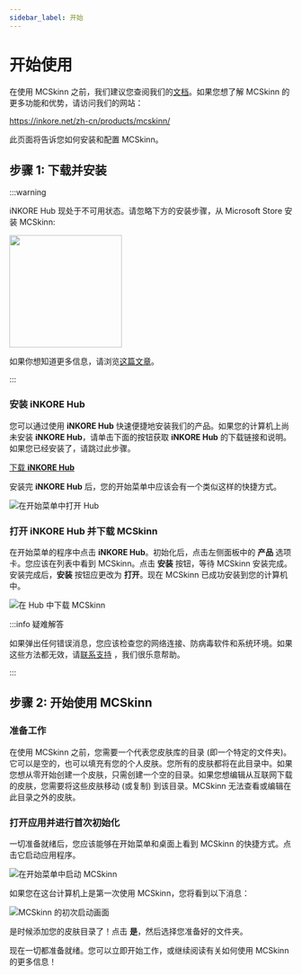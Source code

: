 ---
sidebar_label: 开始
---

# 开始使用

在使用 MCSkinn 之前，我们建议您查阅我们的[文档](docs.inkore.net)。如果您想了解 MCSkinn 的更多功能和优势，请访问我们的网站：   

https://inkore.net/zh-cn/products/mcskinn/

此页面将告诉您如何安装和配置 MCSkinn。

## 步骤 1: 下载并安装

:::warning

iNKORE Hub 现处于不可用状态。请忽略下方的安装步骤，从 Microsoft Store 安装 MCSkinn:

<a href="https://apps.microsoft.com/detail/9n8sjt329hh1?mode=mini">
	<img src="https://get.microsoft.com/images/zh-cn%20dark.svg" width="200"/>
</a>

如果你想知道更多信息，请浏览[这篇文章](https://docs.inkore.net/zh-cn/announcements/2024/09/30/legacy-hub-service-suspended)。

:::

### 安装 iNKORE Hub

您可以通过使用 **iNKORE Hub** 快速便捷地安装我们的产品。如果您的计算机上尚未安装 **iNKORE Hub**，请单击下面的按钮获取 **iNKORE Hub** 的下载链接和说明。如果您已经安装了，请跳过此步骤。

[下载 **iNKORE Hub**](https://inkore.net/hub-windows)

安装完 **iNKORE Hub** 后，您的开始菜单中应该会有一个类似这样的快捷方式。

![在开始菜单中打开 Hub](hub-in-start-menu.png)

### 打开 iNKORE Hub 并下载 MCSkinn

在开始菜单的程序中点击 **iNKORE Hub**。初始化后，点击左侧面板中的 **产品** 选项卡。您应该在列表中看到 MCSkinn。点击 **安装** 按钮，等待 MCSkinn 安装完成。安装完成后，**安装** 按钮应更改为 **打开**。现在 MCSkinn 已成功安装到您的计算机中。 

![在 Hub 中下载 MCSkinn](download-mcskinn-in-hub.png)

:::info 疑难解答

如果弹出任何错误消息，您应该检查您的网络连接、防病毒软件和系统环境。如果这些方法都无效，请[联系支持](studios@inkore.net) ，我们很乐意帮助。

:::

## 步骤 2: 开始使用 MCSkinn

### 准备工作

在使用 MCSkinn 之前，您需要一个代表您皮肤库的目录 (即一个特定的文件夹)。它可以是空的，也可以填充有您的个人皮肤。您所有的皮肤都将在此目录中。如果您想从零开始创建一个皮肤，只需创建一个空的目录。如果您想编辑从互联网下载的皮肤，您需要将这些皮肤移动 (或复制) 到该目录。MCSkinn 无法查看或编辑在此目录之外的皮肤。

### 打开应用并进行首次初始化

一切准备就绪后，您应该能够在开始菜单和桌面上看到 MCSkinn 的快捷方式。点击它启动应用程序。

![在开始菜单中启动 MCSkinn](start-mcskinn-in-start-menu.png)

如果您在这台计算机上是第一次使用 MCSkinn，您将看到以下消息：

![MCSkinn 的初次启动画面](mcskinn-first-run.png)

是时候添加您的皮肤目录了！点击 **是**，然后选择您准备好的文件夹。

现在一切都准备就绪。您可以立即开始工作，或继续阅读有关如何使用 MCSkinn 的更多信息！